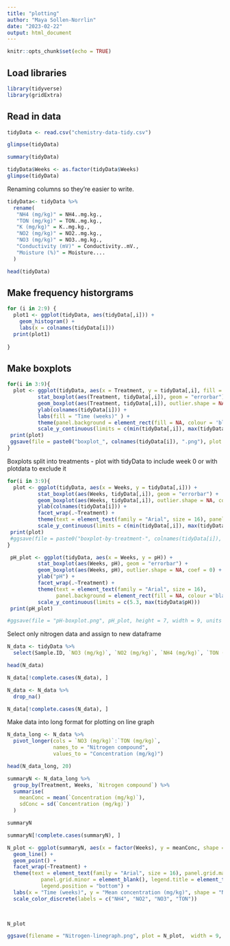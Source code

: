 ```yaml
---
title: "plotting"
author: "Maya Sollen-Norrlin"
date: "2023-02-22"
output: html_document
---
```


```r
knitr::opts_chunk$set(echo = TRUE)
```



## Load libraries
```r
library(tidyverse)
library(gridExtra)

```

## Read in data
```r

tidyData <- read.csv("chemistry-data-tidy.csv")

```

```r
glimpse(tidyData)

```

```r

summary(tidyData)

```

```r
tidyData$Weeks <- as.factor(tidyData$Weeks)
glimpse(tidyData)
```
 
Renaming columns so they're easier to write.
```r

tidyData<- tidyData %>% 
  rename(
   "NH4 (mg/kg)" = NH4..mg.kg.,
   "TON (mg/kg)" = TON..mg.kg.,
   "K (mg/kg)" = K..mg.kg.,
   "NO2 (mg/kg)" = NO2..mg.kg.,
   "NO3 (mg/kg)" = NO3..mg.kg.,
   "Conductivity (mV)" = Conductivity..mV.,
   "Moisture (%)" = Moisture....
  )

head(tidyData)


```


## Make frequency historgrams
```r

for (i in 2:9) {
  plot1 <- ggplot(tidyData, aes(tidyData[,i])) +
    geom_histogram() +
    labs(x = colnames(tidyData[i]))
  print(plot1)
  
}
```


## Make boxplots
```r

for(i in 3:9){
  plot <- ggplot(tidyData, aes(x = Treatment, y = tidyData[,i], fill = Weeks)) +
          stat_boxplot(aes(Treatment, tidyData[,i]), geom = "errorbar") +
          geom_boxplot(aes(Treatment, tidyData[,i]), outlier.shape = NA, coef = 0) +
          ylab(colnames(tidyData[i])) +
          labs(fill = "Time (weeks)" ) +
          theme(panel.background = element_rect(fill = NA, colour = 'black')) +
          scale_y_continuous(limits = c(min(tidyData[,i]), max(tidyData[,i])))
 print(plot)
 ggsave(file = paste0("boxplot_", colnames(tidyData[i]), ".png"), plot = plot)
}


```



Boxplots split into treatments - plot with tidyData to include week 0 or with plotdata to exclude it 
```r

for(i in 3:9){
  plot <- ggplot(tidyData, aes(x = Weeks, y = tidyData[,i])) +
          stat_boxplot(aes(Weeks, tidyData[,i]), geom = "errorbar") +
          geom_boxplot(aes(Weeks, tidyData[,i]), outlier.shape = NA, coef = 0) +
          ylab(colnames(tidyData[i])) +
          facet_wrap(.~Treatment) +
          theme(text = element_text(family = "Arial", size = 16), panel.background = element_rect(fill = NA, colour = 'black')) +
          scale_y_continuous(limits = c(min(tidyData[,i]), max(tidyData[,i]))) 
 print(plot)
 #ggsave(file = paste0("boxplot-by-treatment-", colnames(tidyData[i]), ".png"), plot = plot, height = 7, width = 9, units = "in")
}


```
```r

 pH_plot <- ggplot(tidyData, aes(x = Weeks, y = pH)) +
          stat_boxplot(aes(Weeks, pH), geom = "errorbar") +
          geom_boxplot(aes(Weeks, pH), outlier.shape = NA, coef = 0) +
          ylab("pH") +
          facet_wrap(.~Treatment) +
          theme(text = element_text(family = "Arial", size = 16), 
                panel.background = element_rect(fill = NA, colour ='black')) +
          scale_y_continuous(limits = c(5.3, max(tidyData$pH)))
 print(pH_plot)

#ggsave(file = "pH-boxplot.png", pH_plot, height = 7, width = 9, units = "in")


```




Select only nitrogen data and assign to new dataframe
```r

N_data <- tidyData %>%
  select(Sample.ID, `NO3 (mg/kg)`, `NO2 (mg/kg)`, `NH4 (mg/kg)`, `TON (mg/kg)`, Treatment, Weeks)

head(N_data)
```

```r

N_data[!complete.cases(N_data), ]

```

```r

N_data <- N_data %>%
  drop_na()

N_data[!complete.cases(N_data), ]
```

Make data into long format for plotting on line graph
```r

N_data_long <- N_data %>%
  pivot_longer(cols = `NO3 (mg/kg)`:`TON (mg/kg)`,
               names_to = "Nitrogen compound",
               values_to = "Concentration (mg/kg)")

head(N_data_long, 20)
```

```r

summaryN <- N_data_long %>%
  group_by(Treatment, Weeks, `Nitrogen compound`) %>%
  summarise(
    meanConc = mean(`Concentration (mg/kg)`),
    sdConc = sd(`Concentration (mg/kg)`)
  )

summaryN
```

```r

summaryN[!complete.cases(summaryN), ]

```


```r


N_plot <- ggplot(summaryN, aes(x = factor(Weeks), y = meanConc, shape = factor(`Nitrogen compound`), group = `Nitrogen compound`)) +
  geom_line() +
  geom_point() +
  facet_wrap(~Treatment) +
  theme(text = element_text(family = "Arial", size = 16), panel.grid.major = element_blank(), 
           panel.grid.minor = element_blank(), legend.title = element_text(size = 12), 
           legend.position = "bottom") +
  labs(x = "Time (weeks)", y = "Mean concentration (mg/kg)", shape = "Nitrogen form") +
  scale_color_discrete(labels = c("NH4", "NO2", "NO3", "TON"))

  

N_plot
```




```r

ggsave(filename = "Nitrogen-linegraph.png", plot = N_plot,  width = 9, unit = "in")

```